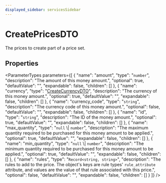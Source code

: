 ```yaml
---
displayed_sidebar: servicesSidebar
---
```



# CreatePricesDTO

The prices to create part of a price set.

## Properties

<ParameterTypes parameters={[
  {
    "name": "amount",
    "type": "`number`",
    "description": "The amount of this money amount.",
    "optional": true,
    "defaultValue": "",
    "expandable": false,
    "children": []
  },
  {
    "name": "currency",
    "type": "[CreateCurrencyDTO](CreateCurrencyDTO.mdx)",
    "description": "The currency of this money amount.",
    "optional": true,
    "defaultValue": "",
    "expandable": false,
    "children": []
  },
  {
    "name": "currency_code",
    "type": "`string`",
    "description": "The currency code of this money amount.",
    "optional": false,
    "defaultValue": "",
    "expandable": false,
    "children": []
  },
  {
    "name": "id",
    "type": "`string`",
    "description": "The ID of the money amount.",
    "optional": true,
    "defaultValue": "",
    "expandable": false,
    "children": []
  },
  {
    "name": "max_quantity",
    "type": "``null`` \\| `number`",
    "description": "The maximum quantity required to be purchased for this money amount to be applied.",
    "optional": true,
    "defaultValue": "",
    "expandable": false,
    "children": []
  },
  {
    "name": "min_quantity",
    "type": "``null`` \\| `number`",
    "description": "The minimum quantity required to be purchased for this money amount to be applied.",
    "optional": true,
    "defaultValue": "",
    "expandable": false,
    "children": []
  },
  {
    "name": "rules",
    "type": "`Record<string, string>`",
    "description": "The rules to add to the price. The object's keys are rule types' `rule_attribute` attribute, and values are the value of that rule associated with this price.",
    "optional": false,
    "defaultValue": "",
    "expandable": false,
    "children": []
  }
]} />
